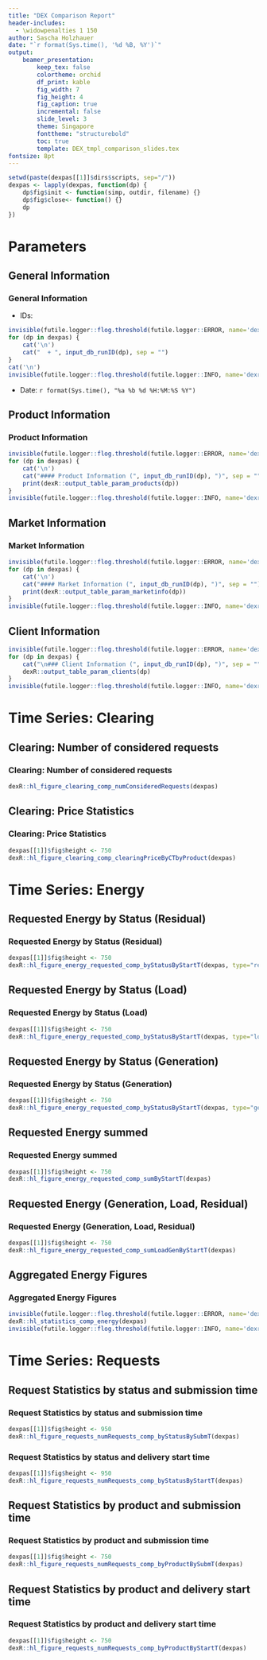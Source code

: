 ```yaml
---
title: "DEX Comparison Report"
header-includes:
  - \widowpenalties 1 150
author: Sascha Holzhauer
date: "`r format(Sys.time(), '%d %B, %Y')`"
output:
    beamer_presentation:
        keep_tex: false
        colortheme: orchid
        df_print: kable
        fig_width: 7
        fig_height: 4
        fig_caption: true
        incremental: false
        slide_level: 3
        theme: Singapore
        fonttheme: "structurebold"
        toc: true
        template: DEX_tmpl_comparison_slides.tex
fontsize: 8pt
---
```


```r
setwd(paste(dexpas[[1]]$dirs$scripts, sep="/"))
dexpas <- lapply(dexpas, function(dp) {
	dp$fig$init <- function(simp, outdir, filename) {}
	dp$fig$close<- function() {}
	dp
})

```
# Parameters
## General Information
### General Information
* IDs:
```r
invisible(futile.logger::flog.threshold(futile.logger::ERROR, name='dexr'))
for (dp in dexpas) {
	cat('\n')
	cat("  + ", input_db_runID(dp), sep = "")
}
cat('\n')
invisible(futile.logger::flog.threshold(futile.logger::INFO, name='dexr'))
```
* Date: `r format(Sys.time(), "%a %b %d %H:%M:%S %Y")`

## Product Information
### Product Information {.allowframebreaks}
```r
invisible(futile.logger::flog.threshold(futile.logger::ERROR, name='dexr'))
for (dp in dexpas) {
	cat('\n')
	cat("#### Product Information (", input_db_runID(dp), ")", sep = "") 
	print(dexR::output_table_param_products(dp))
}
invisible(futile.logger::flog.threshold(futile.logger::INFO, name='dexr'))
```

## Market Information
### Market Information {.allowframebreaks}
```r
invisible(futile.logger::flog.threshold(futile.logger::ERROR, name='dexr'))
for (dp in dexpas) {
	cat('\n')
	cat("#### Market Information (", input_db_runID(dp), ")", sep = "")
	print(dexR::output_table_param_marketinfo(dp))
}
invisible(futile.logger::flog.threshold(futile.logger::INFO, name='dexr'))
```

## Client Information
```r
invisible(futile.logger::flog.threshold(futile.logger::ERROR, name='dexr'))
for (dp in dexpas) {
	cat("\n### Client Information (", input_db_runID(dp), ")", sep = "") 
	dexR::output_table_param_clients(dp)
}
invisible(futile.logger::flog.threshold(futile.logger::INFO, name='dexr'))
```

# Time Series: Clearing
## Clearing: Number of considered requests
### Clearing: Number of considered requests
```r
dexR::hl_figure_clearing_comp_numConsideredRequests(dexpas)
```

## Clearing: Price Statistics
### Clearing: Price Statistics
```r
dexpas[[1]]$fig$height <- 750
dexR::hl_figure_clearing_comp_clearingPriceByCTbyProduct(dexpas)
```

# Time Series: Energy
## Requested Energy by Status (Residual)
### Requested Energy by Status (Residual)
```r
dexpas[[1]]$fig$height <- 750
dexR::hl_figure_energy_requested_comp_byStatusByStartT(dexpas, type="residual", skiplegend=T)
```

## Requested Energy by Status (Load)
### Requested Energy by Status (Load)
```r
dexpas[[1]]$fig$height <- 750
dexR::hl_figure_energy_requested_comp_byStatusByStartT(dexpas, type="load", skiplegend=T)
```

## Requested Energy by Status (Generation)
### Requested Energy by Status (Generation)
```r
dexpas[[1]]$fig$height <- 750
dexR::hl_figure_energy_requested_comp_byStatusByStartT(dexpas, type="generation", skiplegend=T)
```


## Requested Energy summed
### Requested Energy summed
```r
dexpas[[1]]$fig$height <- 750
dexR::hl_figure_energy_requested_comp_sumByStartT(dexpas)
```

## Requested Energy (Generation, Load, Residual)
### Requested Energy (Generation, Load, Residual)
```r
dexpas[[1]]$fig$height <- 750
dexR::hl_figure_energy_requested_comp_sumLoadGenByStartT(dexpas)
```

## Aggregated Energy Figures
### Aggregated Energy Figures
```r
invisible(futile.logger::flog.threshold(futile.logger::ERROR, name='dexr'))
dexR::hl_statistics_comp_energy(dexpas)
invisible(futile.logger::flog.threshold(futile.logger::INFO, name='dexr'))
```

# Time Series: Requests
## Request Statistics by status and submission time
### Request Statistics by status and submission time
```r
dexpas[[1]]$fig$height <- 950
dexR::hl_figure_requests_numRequests_comp_byStatusBySubmT(dexpas)
```

### Request Statistics by status and delivery start time
```r
dexpas[[1]]$fig$height <- 950
dexR::hl_figure_requests_numRequests_comp_byStatusByStartT(dexpas)
```

## Request Statistics by product and submission time
### Request Statistics by product and submission time
```r
dexpas[[1]]$fig$height <- 750
dexR::hl_figure_requests_numRequests_comp_byProductBySubmT(dexpas)
```

## Request Statistics by product and delivery start time
### Request Statistics by product and delivery start time
```r
dexpas[[1]]$fig$height <- 750
dexR::hl_figure_requests_numRequests_comp_byProductByStartT(dexpas)
```
